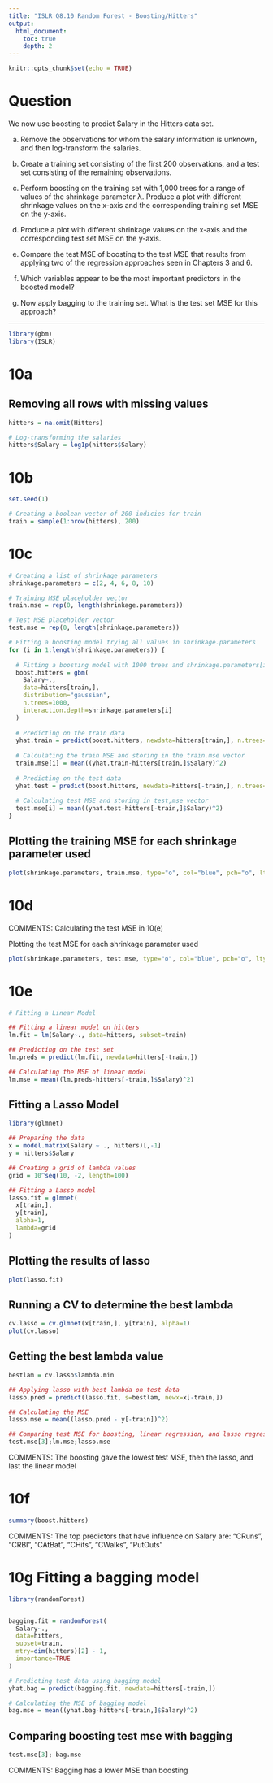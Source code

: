 ```yaml
---
title: "ISLR Q8.10 Random Forest - Boosting/Hitters"
output:
  html_document:
    toc: true
    depth: 2           
---
```


```r
knitr::opts_chunk$set(echo = TRUE)
```

# Question

We now use boosting to predict Salary in the Hitters data set.

(a) Remove the observations for whom the salary information is unknown, and then log-transform the salaries.

(b) Create a training set consisting of the first 200 observations, and a test set consisting of the remaining observations.

(c) Perform boosting on the training set with 1,000 trees for a range of values of the shrinkage parameter λ. Produce a plot with different shrinkage values on the x-axis and the corresponding training set MSE on the y-axis.

(d) Produce a plot with different shrinkage values on the x-axis and the corresponding test set MSE on the y-axis.

(e) Compare the test MSE of boosting to the test MSE that results from applying two of the regression approaches seen in Chapters 3 and 6.

(f) Which variables appear to be the most important predictors in the boosted model?

(g) Now apply bagging to the training set. What is the test set MSE for this approach?

***


```r
library(gbm)
library(ISLR)
```



# 10a

## Removing all rows with missing values
```r
hitters = na.omit(Hitters)

# Log-transforming the salaries
hitters$Salary = log1p(hitters$Salary)
```


# 10b

```r
set.seed(1)

# Creating a boolean vector of 200 indicies for train
train = sample(1:nrow(hitters), 200)
```


# 10c

```r
# Creating a list of shrinkage parameters
shrinkage.parameters = c(2, 4, 6, 8, 10)

# Training MSE placeholder vector
train.mse = rep(0, length(shrinkage.parameters))

# Test MSE placeholder vector
test.mse = rep(0, length(shrinkage.parameters))

# Fitting a boosting model trying all values in shrinkage.parameters
for (i in 1:length(shrinkage.parameters)) {
  
  # Fitting a boosting model with 1000 trees and shrinkage.parameters[i]
  boost.hitters = gbm(
    Salary~.,
    data=hitters[train,],
    distribution="gaussian",
    n.trees=1000,
    interaction.depth=shrinkage.parameters[i]
  )
  
  # Predicting on the train data
  yhat.train = predict(boost.hitters, newdata=hitters[train,], n.trees=1000)
  
  # Calculating the train MSE and storing in the train.mse vector
  train.mse[i] = mean((yhat.train-hitters[train,]$Salary)^2)
  
  # Predicting on the test data
  yhat.test = predict(boost.hitters, newdata=hitters[-train,], n.trees=1000)
  
  # Calculating test MSE and storing in test,mse vector
  test.mse[i] = mean((yhat.test-hitters[-train,]$Salary)^2)
}
```


##  Plotting the training MSE for each shrinkage parameter used
```r
plot(shrinkage.parameters, train.mse, type="o", col="blue", pch="o", lty=1)
```


# 10d

COMMENTS: Calculating the test MSE in 10(e)


Plotting the test MSE for each shrinkage parameter used
```r
plot(shrinkage.parameters, test.mse, type="o", col="blue", pch="o", lty=1)
```


# 10e

```r
# Fitting a Linear Model

## Fitting a linear model on hitters
lm.fit = lm(Salary~., data=hitters, subset=train)

## Predicting on the test set
lm.preds = predict(lm.fit, newdata=hitters[-train,])

## Calculating the MSE of linear model
lm.mse = mean((lm.preds-hitters[-train,]$Salary)^2)
```


## Fitting a Lasso Model


```r
library(glmnet)

## Preparing the data
x = model.matrix(Salary ~ ., hitters)[,-1]
y = hitters$Salary

## Creating a grid of lambda values
grid = 10^seq(10, -2, length=100)

## Fitting a Lasso model
lasso.fit = glmnet(
  x[train,],
  y[train],
  alpha=1,
  lambda=grid
)
```


## Plotting the results of lasso
```r
plot(lasso.fit)
```


## Running a CV to determine the best lambda
```r
cv.lasso = cv.glmnet(x[train,], y[train], alpha=1)
plot(cv.lasso)
```


## Getting the best lambda value
```r
bestlam = cv.lasso$lambda.min

## Applying lasso with best lambda on test data
lasso.pred = predict(lasso.fit, s=bestlam, newx=x[-train,])

## Calculating the MSE
lasso.mse = mean((lasso.pred - y[-train])^2)

## Comparing test MSE for boosting, linear regression, and lasso regression
test.mse[3];lm.mse;lasso.mse
```


COMMENTS: The boosting gave the lowest test MSE, then the lasso, and last the 
linear model


# 10f

```r
summary(boost.hitters)
```

COMMENTS:
The top predictors that have influence on Salary are: "CRuns", "CRBI", "CAtBat", "CHits", "CWalks", "PutOuts"


# 10g Fitting a bagging model

```r
library(randomForest)


bagging.fit = randomForest(
  Salary~.,
  data=hitters,
  subset=train,
  mtry=dim(hitters)[2] - 1,
  importance=TRUE
)

# Predicting test data using bagging model
yhat.bag = predict(bagging.fit, newdata=hitters[-train,])

# Calculating the MSE of bagging model
bag.mse = mean((yhat.bag-hitters[-train,]$Salary)^2)
```

## Comparing boosting test mse with bagging
```r
test.mse[3]; bag.mse
```


COMMENTS: Bagging has a lower MSE than boosting
